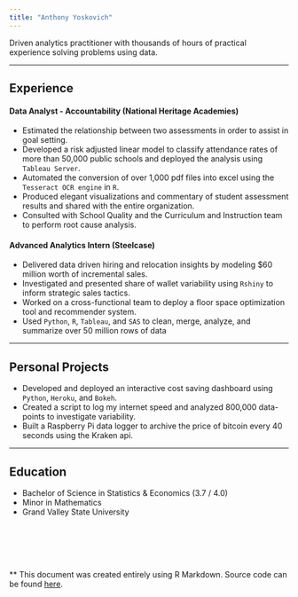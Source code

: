 ```yaml
---
title: "Anthony Yoskovich"
---
```


Driven analytics practitioner with thousands of hours of practical experience solving problems using data.

****

## Experience

#### Data Analyst - Accountability (National Heritage Academies)
- Estimated the relationship between two assessments in order to assist in goal setting.
- Developed a risk adjusted linear model to classify attendance rates of more than 50,000 public schools and deployed the analysis using `Tableau Server`.
- Automated the conversion of over 1,000 pdf files into excel using the `Tesseract OCR engine` in `R`.
- Produced elegant visualizations and commentary of student assessment results and shared with the entire organization.
- Consulted with School Quality and the Curriculum and Instruction team to perform root cause analysis.


#### Advanced Analytics Intern (Steelcase)
- Delivered data driven hiring and relocation insights by modeling $60 million worth of incremental sales.
- Investigated and presented share of wallet variability using `Rshiny` to inform strategic sales tactics.
- Worked on a cross-functional team to deploy a floor space optimization tool and recommender system.
- Used `Python`, `R`, `Tableau`, and `SAS` to clean, merge, analyze, and summarize over 50 million rows of data

****

## Personal Projects
- Developed and deployed an interactive cost saving dashboard using `Python`, `Heroku`, and `Bokeh`.
- Created a script to log my internet speed and analyzed 800,000 data-points to investigate variability.
- Built a Raspberry Pi data logger to archive the price of bitcoin every 40 seconds using the Kraken api.

****

## Education
- Bachelor of Science in Statistics & Economics (3.7 / 4.0)
- Minor in Mathematics
- Grand Valley State University


<br>
<br>
<br>
<br>

** This document was created entirely using R Markdown. Source code can be found [here](https://github.com/ayoskovich).